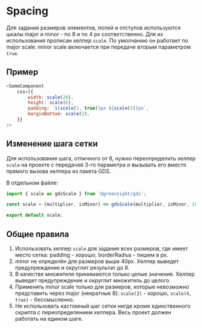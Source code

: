 
<Meta title="Dev | Spacing" />

# Spacing

Для задания размеров элементов, полей и отступов используются шкалы major и minor - по 8 и по 4 px соответственно. Для их использования прописан хелпер `scale`. По умолчанию он работает по major scale. minor scale включается при передаче вторым параметром `true`.

## Пример

```js
<SomeComponent
    css={{
        width: scale(20),
        height: scale(6),
        padding: `${scale(1, true)}px ${scale(1)}px`,
        marginBottom: scale(2),
    }}
/>
```

## Изменение шага сетки

Для использования шага, отличного от 8, нужно переопределить хелпер `scale` на проекте с передачей 3-го параметра и вызывать его вместо прямого вызова хелпера из пакета GDS.

В отдельном файле:

```js
import { scale as gdsScale } from '@greensight/gds';

const scale = (multiplier, isMinor) => gdsScale(multiplier, isMinor, 10);

export default scale;
```

## Общие правила

1. Использовать хелпер `scale` для задания всех размеров, где имеет место сетка: padding - хорошо, borderRadius - пишем в px.
1. minor не определён для размеров выше 40px. Хелпер выведет предупреждение и округлит результат до 8.
1. В качестве множителя принимаются только целые значения. Хелпер выведет предупреждение и округлит множитель до целого.
1. Применять minor scale только для размеров, которые невозможно представить через major (некратные 8): `scale(2)` - хорошо, `scale(4, true)` - бессмысленно.
1. Не использовать кастомный шаг сетки нигде кроме единственного скрипта с переопределением хелпера. Весь проект должен работать на едином шаге.
